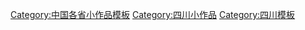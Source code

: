 [[Category:中国各省小作品模板|Category:中国各省小作品模板]]
[[Category:四川小作品|Category:四川小作品]]
[[Category:四川模板|Category:四川模板]]